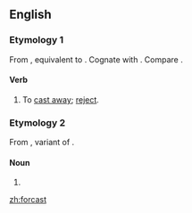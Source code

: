 ==English==

===Etymology 1===
From {{etyl|enm|en}} {{term|forcasten||to cast away, reject|lang=enm}}, equivalent to {{prefix|for|cast|lang=en}}. Cognate with {{etyl|sv|-}} {{term|förkasta||to reject|lang=sv}}. Compare {{l|en|forcasten}}.

====Verb====
{{en-verb|forcasts|forcasting|forcast|past2=forcasted}}

# {{context|transitive|obsolete|lang=en}} To [[cast away]]; [[reject]].

===Etymology 2===
From {{etyl|enm|en}} {{term|forcast|lang=enm}}, variant of {{term|forecast|lang=enm}}. 

====Noun====
{{head|en}}

# {{misspelling of|forecast|lang=en}}

[[zh:forcast]]